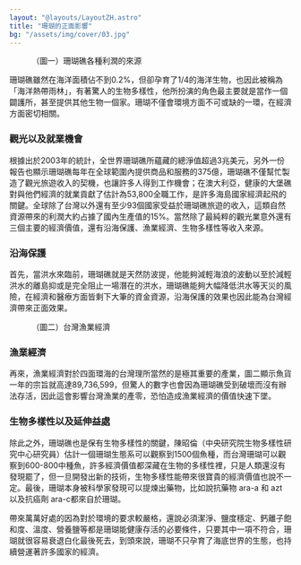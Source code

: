 ```yaml
---
layout: "@layouts/LayoutZH.astro"
title: "珊瑚的正面影響"
bg: "/assets/img/cover/03.jpg"
---
```



<Figure mode="float-right" classList="lg:w-1/3" img={import("../../assets/img/03/01.png")} imageFit="inside">（圖一）珊瑚礁各種利潤的來源</Figure>

珊瑚礁雖然在海洋面積佔不到0.2%，但卻孕育了1/4的海洋生物，也因此被稱為「海洋熱帶雨林」，有著驚人的生物多樣性，他所扮演的角色最主要就是當作一個闢護所，甚至提供其他生物一個家。珊瑚不僅會環境方面不可或缺的一環，在經濟方面密切相關。

### 觀光以及就業機會

根據出於2003年的統計，全世界珊瑚礁所蘊藏的總淨值超過3兆美元，另外一份報告也顯示珊瑚礁每年在全球範圍內提供商品和服務的375億，珊瑚礁不僅幫忙製造了觀光旅遊收入的契機，也讓許多人得到工作機會；在澳大利亞，健康的大堡礁對與他們經濟的就業貢獻了估計為53,800全職工作，是許多海島國家經濟起飛的關鍵。全球除了台灣以外還有至少93個國家受益於珊瑚礁旅遊的收入，這類自然資源帶來的利潤大約占據了國內生產值的15%。當然除了最純粹的觀光業意外還有三個主要的經濟價值，還有沿海保護、漁業經濟、生物多樣性等收入來源。

### 沿海保護

首先，當洪水來臨前，珊瑚礁就是天然防波提，他能夠減輕海浪的波動以至於減輕洪水的離島抑或是完全阻止一場潛在的洪水，珊瑚礁能夠大幅降低洪水等天災的風險，在經濟和醫療方面皆剩下大筆的資金資源，沿海保護的效果也因此能為台灣經濟帶來正面效果。

<Figure mode="float-left" classList="lg:w-2/5" img={import("../../assets/img/03/02.png")} imageFit="inside">（圖二）台灣漁業經濟</Figure>

### 漁業經濟

再來，漁業經濟對於四面環海的台灣理所當然的是極其重要的產業，圖二顯示魚貨一年的宗旨就高達89,736,599，但驚人的數字也會因為珊瑚礁受到破壞而沒有辦法存活，因此這會影響台灣漁業的產零，恐怕造成漁業經濟的價值快速下墜。

### 生物多樣性以及延伸益處

除此之外，珊瑚礁也是保有生物多樣性的關鍵，陳昭倫（中央研究院生物多樣性研究中心研究員）估計一個珊瑚生態系可以觀察到1500個魚種，而台灣珊瑚可以觀察到600-800中種魚，許多經濟價值都深藏在生物的多樣性裡，只是人類還沒有發現罷了，但一旦開發出新的技術，生物多樣性能帶來很寶貴的經濟價值也說不一定。最後，珊瑚本身被科學家發現可以提煉出藥物，比如說抗藥物 ara-a 和 azt 以及抗癌劑 ara-c都來自於珊瑚。

帶來萬萬好處的因為對於環境的要求較嚴格，還說必須潔淨、鹽度穩定、鈣離子飽和度、溫度、營養鹽等都是珊瑚能健康存活的必要條件，只要其中一項不符合，珊瑚就很容易衰退白化最後死去，到頭來說，珊瑚不只孕育了海底世界的生態，也持續營運著許多國家的經濟。

